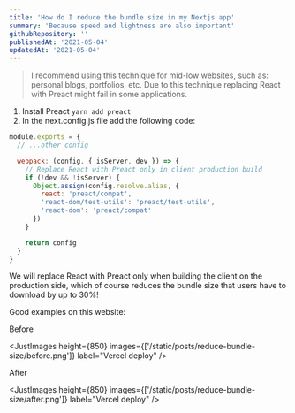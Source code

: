 ```yaml
---
title: 'How do I reduce the bundle size in my Nextjs app'
summary: 'Because speed and lightness are also important'
githubRepository: ''
publishedAt: '2021-05-04'
updatedAt: '2021-05-04'
---
```


> I recommend using this technique for mid-low websites, such as: personal blogs, portfolios, etc. Due to this technique replacing React with Preact might fail in some applications.

1. Install Preact `yarn add preact`
2. In the next.config.js file add the following code:

```jsx
module.exports = {
  // ...other config

  webpack: (config, { isServer, dev }) => {
    // Replace React with Preact only in client production build
    if (!dev && !isServer) {
      Object.assign(config.resolve.alias, {
        react: 'preact/compat',
        'react-dom/test-utils': 'preact/test-utils',
        'react-dom': 'preact/compat'
      })
    }

    return config
  }
}
```

We will replace React with Preact only when building the client on the production side, which of course reduces the bundle size that users have to download by up to 30%!

Good examples on this website:

Before

<JustImages height={850} images={['/static/posts/reduce-bundle-size/before.png']} label="Vercel deploy" />

After

<JustImages height={850} images={['/static/posts/reduce-bundle-size/after.png']} label="Vercel deploy" />
